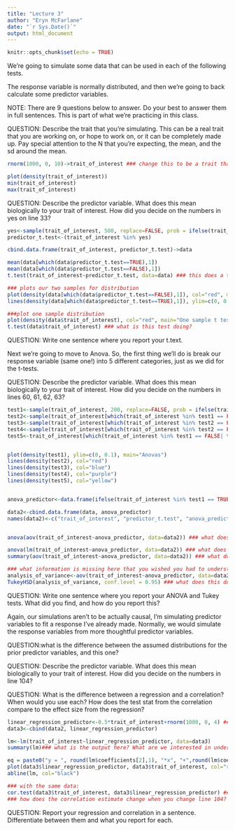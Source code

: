 ```yaml
---
title: "Lecture 3"
author: "Eryn McFarlane"
date: "`r Sys.Date()`"
output: html_document
---
```


```r
knitr::opts_chunk$set(echo = TRUE)
```


We're going to simulate some data that can be used in each of the following tests.

The response variable is normally distributed, and then we're going to back calculate some predictor variables.

NOTE: There are 9 questions below to answer. Do your best to answer them in full sentences. This is part of what we're practicing in this class.

QUESTION: Describe the trait that you're simulating. This can be a real trait that you are working on, or hope to work on, or it can be completely made up. 
Pay special attention to the N that you're expecting, the mean, and the sd around the mean. 

```r
rnorm(1000, 0, 10)->trait_of_interest ### change this to be a trait that you're actually interested in, with an appropriate distribution! 

plot(density(trait_of_interest))
min(trait_of_interest)
max(trait_of_interest)

```

QUESTION: Describe the predictor variable. What does this mean biologically to your trait of interest. How did you decide on the numbers in yes on line 33?

```r

yes<-sample(trait_of_interest, 500, replace=FALSE, prob = ifelse(trait_of_interest>0, 0.95, 0.15)) #### play with this line! Is the test statistically significant. When is it not?
predictor_t.test<-(trait_of_interest %in% yes)

cbind.data.frame(trait_of_interest, predictor_t.test)->data

mean(data[which(data$predictor_t.test==TRUE),1])
mean(data[which(data$predictor_t.test==FALSE),1])
t.test(trait_of_interest~predictor_t.test, data=data) ### this does a two sample t-test. What would a one sample t test be testing? How would you do that?

### plots our two samples for distribution
plot(density(data[which(data$predictor_t.test==FALSE),1]), col="red", main="Two sample t test")
lines(density(data[which(data$predictor_t.test==TRUE),1]), ylim=c(0, 0.1), xlim=c(-20,20), main="Two Sample T test")

###plot one sample distribution
plot(density(data$trait_of_interest), col="red", main="One sample t test")
t.test(data$trait_of_interest) ### what is this test doing?


```
QUESTION: Write one sentence where you report your t.text.

Next we're going to move to Anova. So, the first thing we'll do is break our response variable (same one!) into 5 different categories, just as we did for the t-tests. 

QUESTION: Describe the predictor variable. What does this mean biologically to your trait of interest. How did you decide on the numbers in lines 60, 61, 62, 63?

```r

test1<-sample(trait_of_interest, 200, replace=FALSE, prob = ifelse(trait_of_interest>7, 0.95, 0.15))
test2<-sample(trait_of_interest[which(trait_of_interest %in% test1 == FALSE)], 200, replace=FALSE, prob = ifelse(trait_of_interest[which(trait_of_interest %in% test1 == FALSE)] >4, 0.95, 0.15))
test3<-sample(trait_of_interest[which(trait_of_interest %in% test2 == FALSE | trait_of_interest %in% test1 ==FALSE)], 200, replace=FALSE, prob = ifelse(trait_of_interest[which(trait_of_interest %in% test2 == FALSE | trait_of_interest %in% test1 == FALSE)] >0, 0.95, 0.15))
test4<-sample(trait_of_interest[which(trait_of_interest %in% test2 == FALSE | trait_of_interest %in% test1 ==FALSE | trait_of_interest %in% test3 == FALSE)], 200, replace=FALSE, prob = ifelse(trait_of_interest[which(trait_of_interest %in% test2 == FALSE | trait_of_interest %in% test1 ==FALSE | trait_of_interest %in% test3 == FALSE)] >-4, 0.95, 0.15))
test5<-trait_of_interest[which(trait_of_interest %in% test1 == FALSE| trait_of_interest %in% test2 == FALSE | trait_of_interest %in% test3 == FALSE | trait_of_interest %in% test4 == FALSE)]


plot(density(test1), ylim=c(0, 0.1), main="Anovas")
lines(density(test2), col="red")
lines(density(test3), col="blue")
lines(density(test4), col="purple")
lines(density(test5), col="yellow")


anova_predictor<-data.frame(ifelse(trait_of_interest %in% test1 == TRUE, "group1", ifelse(trait_of_interest %in% test2 == TRUE, "group2", ifelse(trait_of_interest %in% test3 == TRUE, "group3", ifelse(trait_of_interest %in% test4 == TRUE, "group4", "group5")))))

data2<-cbind.data.frame(data, anova_predictor)
names(data2)<-c("trait_of_interest", "predictor_t.test", "anova_predictor")


anova(aov(trait_of_interest~anova_predictor, data=data2)) ### what does this do?

anova(lm(trait_of_interest~anova_predictor, data=data2)) ### what does this do? 
summary(aov(trait_of_interest~anova_predictor, data=data2)) ### what does this do? What do you notice about the last three tests?

### what information is missing here that you wished you had to understand your study better?
analysis_of_variance<-aov(trait_of_interest~anova_predictor, data=data2) ##name the model to keep it for downstream
TukeyHSD(analysis_of_variance, conf.level = 0.95) ### what does this do, and where are the differences?

```

QUESTION: Write one sentence where you report your ANOVA and Tukey tests. What did you find, and how do you report this?


Again, our simulations aren't to be actually causal, I'm simulating predictor variables to fit a response I've already made. Normally, we would simulate the response variables from more thoughtful predictor variables.

QUESTION:what is the difference between the assumed distributions for the prior predictor variables, and this one?

QUESTION: Describe the predictor variable. What does this mean biologically to your trait of interest. How did you decide on the numbers in line 104?

QUESTION: What is the difference between a regression and a correlation? When would you use each? How does the test stat from the correlation compare to the effect size from the regression?

```r

linear_regression_predictor<-0.5*trait_of_interest+rnorm(1000, 0, 4) ### change these numbers!! Remember that this is backwards from how we did this on day 1, so the slope should go the other way!
data3<-cbind(data2, linear_regression_predictor)

lm<-lm(trait_of_interest~linear_regression_predictor, data=data3)
summary(lm)### what is the output here? What are we interested in understanding from this model? How do we get m? How do we get the intercept?

eq = paste0("y = ", round(lm$coefficients[2],1), "*x", "+",round(lm$coefficients[1],1), ", R^2=", round(summary(lm)$adj.r.squared, digits=3))
plot(data3$linear_regression_predictor, data3$trait_of_interest, col="red", main=eq)
abline(lm, col="black")

### with the same data:
cor.test(data3$trait_of_interest, data3$linear_regression_predictor) ### compare the sample estimate to the 1) simulated effect sizes and 2) to the estimated effect size 
### how does the correlation estimate change when you change line 104?
```

QUESTION: Report your regression and correlation in a sentence. Differentiate between them and what you report for each. 